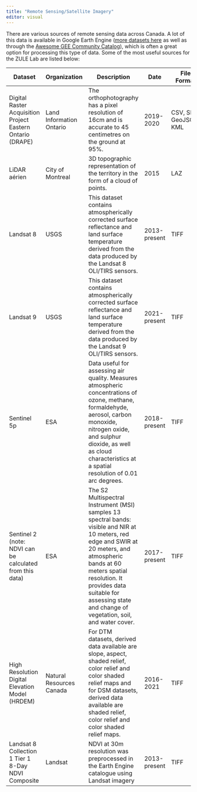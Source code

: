 ```yaml
---
title: "Remote Sensing/Satellite Imagery"
editor: visual
---
```


There are various sources of remote sensing data across Canada. A lot of this data is available in Google Earth Engine ([more datasets here](https://developers.google.com/earth-engine/datasets) as well as through the [Awesome GEE Community Catalog](https://gee-community-catalog.org/)), which is often a great option for processing this type of data. Some of the most useful sources for the ZULE Lab are listed below:

| Dataset                                                    | Organization             | Description                                                                                                                                                                                                                                                                          | Date         | File Format            | Link                                                                                                                  |
|------------|------------|------------|------------|------------|------------|
| Digital Raster Acquisition Project Eastern Ontario (DRAPE) | Land Information Ontario | The orthophotography has a pixel resolution of 16cm and is accurate to 45 centimetres on the ground at 95%.                                                                                                                                                                          | 2019-2020    | CSV, SHP, GeoJSON, KML | <https://geohub.lio.gov.on.ca/datasets/lio::digital-raster-acquisition-project-eastern-ontario-drape-2019-2020/about> |
| LiDAR aérien                                               | City of Montreal         | 3D topographic representation of the territory in the form of a cloud of points.                                                                                                                                                                                                     | 2015         | LAZ                    | <https://donnees.montreal.ca/ville-de-montreal/lidar-aerien-2015>                                                     |
| Landsat 8                                                  | USGS                     | This dataset contains atmospherically corrected surface reflectance and land surface temperature derived from the data produced by the Landsat 8 OLI/TIRS sensors.                                                                                                                   | 2013-present | TIFF                   | <https://developers.google.com/earth-engine/datasets/catalog/landsat-8>                                               |
| Landsat 9                                                  | USGS                     | This dataset contains atmospherically corrected surface reflectance and land surface temperature derived from the data produced by the Landsat 9 OLI/TIRS sensors.                                                                                                                   | 2021-present | TIFF                   | <https://developers.google.com/earth-engine/datasets/catalog/landsat-9>                                               |
| Sentinel 5p                                                | ESA                      | Data useful for assessing air quality. Measures atmospheric concentrations of ozone, methane, formaldehyde, aerosol, carbon monoxide, nitrogen oxide, and sulphur dioxide, as well as cloud characteristics at a spatial resolution of 0.01 arc degrees.                             | 2018-present | TIFF                   | <https://developers.google.com/earth-engine/datasets/catalog/sentinel-5p>                                             |
| Sentinel 2 (note: NDVI can be calculated from this data)   | ESA                      | The S2 Multispectral Instrument (MSI) samples 13 spectral bands: visible and NIR at 10 meters, red edge and SWIR at 20 meters, and atmospheric bands at 60 meters spatial resolution. It provides data suitable for assessing state and change of vegetation, soil, and water cover. | 2017-present | TIFF                   | <https://developers.google.com/earth-engine/datasets/catalog/sentinel-2>                                              |
| High Resolution Digital Elevation Model (HRDEM)            | Natural Resources Canada | For DTM datasets, derived data available are slope, aspect, shaded relief, color relief and color shaded relief maps and for DSM datasets, derived data available are shaded relief, color relief and color shaded relief maps.                                                      | 2016-2021    | TIFF                   | <https://search.open.canada.ca/openmap/957782bf-847c-4644-a757-e383c0057995>                                          |
| Landsat 8 Collection 1 Tier 1 8-Day NDVI Composite         | Landsat                  | NDVI at 30m resolution was preprocessed in the Earth Engine catalogue using Landsat imagery                                                                                                                                                                                          | 2013-present | TIFF                   | <https://developers.google.com/earth-engine/datasets/catalog/LANDSAT_LC08_C01_T1_8DAY_NDVI?hl=en#description>         |

## 
